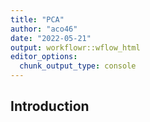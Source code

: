 ```yaml
---
title: "PCA"
author: "aco46"
date: "2022-05-21"
output: workflowr::wflow_html
editor_options:
  chunk_output_type: console
---
```


## Introduction

```r

```

